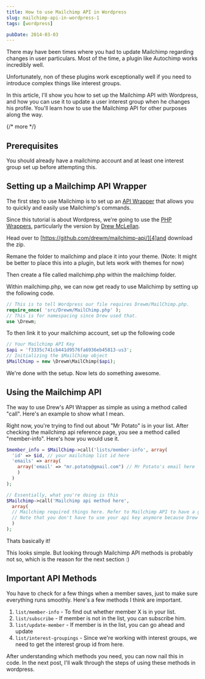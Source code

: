 ```yaml
---
title: How to use Mailchimp API in Wordpress
slug: mailchimp-api-in-wordpress-1
tags: [wordpress]

pubDate: 2014-03-03
---
```


There may have been times where you had to update Mailchimp regarding changes in user particulars. Most of the time, a plugin like Autochimp works incredibly well.

Unfortunately, non of these plugins work exceptionally well if you need to introduce complex things like interest groups.

In this article, I'll show you how to set up the Mailchimp API with Wordpress, and how you can use it to update a user interest group when he changes his profile. You'll learn how to use the Mailchimp API for other purposes along the way.

{/* more */}

## Prerequisites

You should already have a mailchimp account and at least one interest group set up before attempting this.

## Setting up a Mailchimp API Wrapper

The first step to use Mailchimp is to set up an [API Wrapper][1] that allows you to quickly and easily use Mailchimp's commands.

Since this tutorial is about Wordpress, we're going to use the [PHP Wrappers][2], particularly the version by [Drew McLellan][3].

Head over to [https://github.com/drewm/mailchimp-api/][4]and download the zip.

Remane the folder to mailchimp and place it into your theme. (Note: It might be better to place this into a plugin, but lets work with themes for now)

Then create a file called mailchimp.php within the mailchimp folder.

Within mailchimp.php, we can now get ready to use Mailchimp by setting up the following code.

```php
// This is to tell Wordpress our file requires Drewm/MailChimp.php.
require_once( 'src/Drewm/MailChimp.php' );
// This is for namespacing since Drew used that.
use \Drewm;
```

To then link it to your mailchimp account, set up the following code

```php
// Your Mailchimp API Key
$api = 'f3335c741cb441d9576fa6936eb45813-us3';
// Initializing the $MailChimp object
$MailChimp = new \Drewm\MailChimp($api);
```

We're done with the setup. Now lets do something awesome.

## Using the Mailchimp API

The way to use Drew's API Wrapper as simple as using a method called "call". Here's an example to show what I mean.

Right now, you're trying to find out about "Mr Potato" is in your list. After checking the mailchimp api reference page, you see a method called "member-info". Here's how you would use it.

```php
$member_info = $MailChimp->call('lists/member-info', array(
  'id' => $id, // your mailchimp list id here
  'emails' => array(
    array('email' => "mr.potato@gmail.com") // Mr Potato's email here
    )
  )
);

// Essentially, what you're doing is this
$Mailchimp->call('Mailchimp api method here',
  array(
  // Mailchimp required things here. Refer to Mailchimp API to have a good understanding of what is required since everything is different.
  // Note that you don't have to use your api key anymore because Drew already took care of that.
  )
);
```

Thats basically it!

This looks simple. But looking through Mailchimp API methods is probably not so, which is the reason for the next section :)

## Important API Methods

You have to check for a few things when a member saves, just to make sure everything runs smoothly. Here's a few methods I think are important.

1. `list/member-info` - To find out whether member X is in your list.
2. `list/subscribe` - If member is not in the list, you can subscribe him.
3. `list/update-member` - If member is in the list, you can go ahead and update
4. `list/interest-groupings` - Since we're working with interest groups, we need to get the interest group id from here.

After understanding which methods you need, you can now nail this in code. In the next post, I'll walk through the steps of using these methods in wordpress.

[1]: http://apidocs.mailchimp.com/api/downloads/ 'mailchimp wrappers'
[2]: http://apidocs.mailchimp.com/api/downloads/#php 'mailchimp php wrappers'
[3]: http://allinthehead.com 'Drew Mclellan'
[4]: https://github.com/drewm/mailchimp-api/
